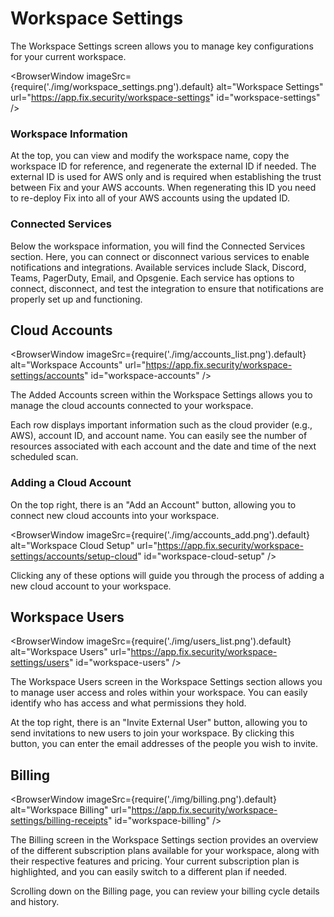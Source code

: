 # Workspace Settings

The Workspace Settings screen allows you to manage key configurations for your current workspace.

<BrowserWindow 
    imageSrc={require('./img/workspace_settings.png').default}
    alt="Workspace Settings"
    url="https://app.fix.security/workspace-settings"
    id="workspace-settings"
/>

### Workspace Information

At the top, you can view and modify the workspace name, copy the workspace ID for reference, and regenerate the external ID if needed. The external ID is used for AWS only and is required when establishing the trust between Fix and your AWS accounts. When regenerating this ID you need to re-deploy Fix into all of your AWS accounts using the updated ID.

### Connected Services

Below the workspace information, you will find the Connected Services section. Here, you can connect or disconnect various services to enable notifications and integrations. Available services include Slack, Discord, Teams, PagerDuty, Email, and Opsgenie. Each service has options to connect, disconnect, and test the integration to ensure that notifications are properly set up and functioning.

## Cloud Accounts

<BrowserWindow 
    imageSrc={require('./img/accounts_list.png').default}
    alt="Workspace Accounts"
    url="https://app.fix.security/workspace-settings/accounts"
    id="workspace-accounts"
/>

The Added Accounts screen within the Workspace Settings allows you to manage the cloud accounts connected to your workspace.

Each row displays important information such as the cloud provider (e.g., AWS), account ID, and account name. You can easily see the number of resources associated with each account and the date and time of the next scheduled scan.

### Adding a Cloud Account

On the top right, there is an "Add an Account" button, allowing you to connect new cloud accounts into your workspace.

<BrowserWindow 
    imageSrc={require('./img/accounts_add.png').default}
    alt="Workspace Cloud Setup"
    url="https://app.fix.security/workspace-settings/accounts/setup-cloud"
    id="workspace-cloud-setup"
/>

Clicking any of these options will guide you through the process of adding a new cloud account to your workspace.

## Workspace Users

<BrowserWindow 
    imageSrc={require('./img/users_list.png').default}
    alt="Workspace Users"
    url="https://app.fix.security/workspace-settings/users"
    id="workspace-users"
/>

The Workspace Users screen in the Workspace Settings section allows you to manage user access and roles within your workspace. You can easily identify who has access and what permissions they hold.

At the top right, there is an "Invite External User" button, allowing you to send invitations to new users to join your workspace. By clicking this button, you can enter the email addresses of the people you wish to invite.

## Billing

<BrowserWindow 
    imageSrc={require('./img/billing.png').default}
    alt="Workspace Billing"
    url="https://app.fix.security/workspace-settings/billing-receipts"
    id="workspace-billing"
/>

The Billing screen in the Workspace Settings section provides an overview of the different subscription plans available for your workspace, along with their respective features and pricing. Your current subscription plan is highlighted, and you can easily switch to a different plan if needed.

Scrolling down on the Billing page, you can review your billing cycle details and history.
